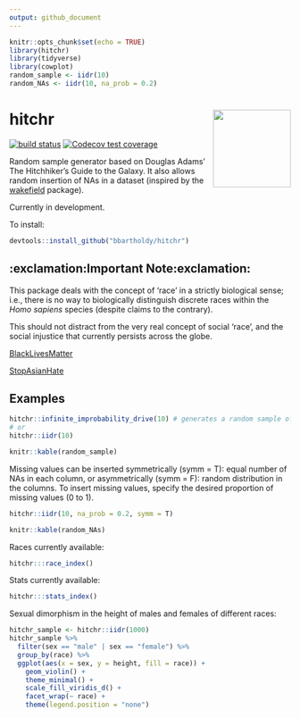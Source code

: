 ```yaml
---
output: github_document
---
```


```r
knitr::opts_chunk$set(echo = TRUE)
library(hitchr)
library(tidyverse)
library(cowplot)
random_sample <- iidr(10)
random_NAs <- iidr(10, na_prob = 0.2)
```

<!-- README.md is generated by README.Rmd. Please edit .Rmd file. -->

# hitchr <img src="./README_files/thumb.jpg" align="right" height="139" />

<!-- badges: start -->
[![build status](https://github.com/bbartholdy/hitchr/workflows/R-CMD-check/badge.svg)](https://github.com/bbartholdy/hitchr/actions)
[![Codecov test coverage](https://codecov.io/gh/bbartholdy/hitchr/branch/main/graph/badge.svg)](https://codecov.io/gh/bbartholdy/hitchr?branch=main)
<!-- badges: end -->

Random sample generator based on Douglas Adams' The Hitchhiker's Guide to the Galaxy. It also allows random insertion of NAs in a dataset (inspired by the
[wakefield](https://github.com/trinker/wakefield) package).

Currently in development.

To install:

```r
devtools::install_github("bbartholdy/hitchr")
```

## :exclamation:Important Note:exclamation:

This package deals with the concept of 'race' in a strictly biological sense;
i.e., there is no way to biologically distinguish discrete races within the 
*Homo sapiens* species (despite claims to the contrary).

This should not distract from the very real concept of social 'race', and the social
injustice that currently persists across the globe.

[BlackLivesMatter](https://blacklivesmatter.com/)

[StopAsianHate](https://www.stopasianhate.info/)

## Examples

```r
hitchr::infinite_improbability_drive(10) # generates a random sample of 10 individuals
# or
hitchr::iidr(10)
```

```r
knitr::kable(random_sample)
```

Missing values can be inserted symmetrically (symm = T): equal number of NAs in 
each column, or asymmetrically (symm = F): random distribution in the columns.
To insert missing values, specify the desired proportion of missing values (0 to 1).

```r
hitchr::iidr(10, na_prob = 0.2, symm = T)
```

```r
knitr::kable(random_NAs)
```

Races currently available:

```r
hitchr:::race_index()
```

Stats currently available:

```r
hitchr:::stats_index()
```


Sexual dimorphism in the height of males and females of different races:

```r
hitchr_sample <- hitchr::iidr(1000)
hitchr_sample %>%
  filter(sex == "male" | sex == "female") %>%
  group_by(race) %>%
  ggplot(aes(x = sex, y = height, fill = race)) +
    geom_violin() +
    theme_minimal() +
    scale_fill_viridis_d() +
    facet_wrap(~ race) +
    theme(legend.position = "none")
```


